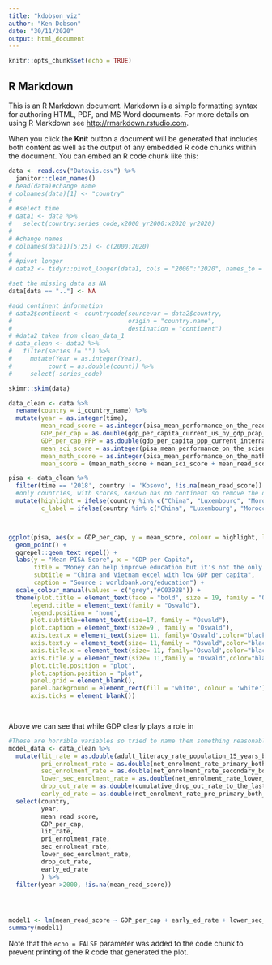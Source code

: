 ```yaml
---
title: "kdobson_viz"
author: "Ken Dobson"
date: "30/11/2020"
output: html_document
---
```


```r
knitr::opts_chunk$set(echo = TRUE)
```

## R Markdown

This is an R Markdown document. Markdown is a simple formatting syntax for authoring HTML, PDF, and MS Word documents. For more details on using R Markdown see <http://rmarkdown.rstudio.com>.

When you click the **Knit** button a document will be generated that includes both content as well as the output of any embedded R code chunks within the document. You can embed an R code chunk like this:

```r
data <- read.csv("Datavis.csv") %>% 
  janitor::clean_names()
# head(data)#change name
# colnames(data)[1] <- "country"
# 
# #select time
# data1 <- data %>% 
#   select(country:series_code,x2000_yr2000:x2020_yr2020)
# 
# #change names
# colnames(data1)[5:25] <- c(2000:2020)
# 
# #pivot longer
# data2 <- tidyr::pivot_longer(data1, cols = "2000":"2020", names_to = "Year", values_to = "count")

#set the missing data as NA
data[data == ".."] <- NA

#add continent information
# data2$continent <- countrycode(sourcevar = data2$country,
#                                origin = "country.name",
#                                destination = "continent")
# #data2 taken from clean_data_1
# data_clean <- data2 %>%
#   filter(series != "") %>% 
#     mutate(Year = as.integer(Year),
#          count = as.double(count)) %>% 
#     select(-series_code)

skimr::skim(data)
```

```r

data_clean <- data %>% 
  rename(country = i_country_name) %>% 
  mutate(year = as.integer(time),
         mean_read_score = as.integer(pisa_mean_performance_on_the_reading_scale_lo_pisa_rea),
         GDP_per_cap = as.double(gdp_per_capita_current_us_ny_gdp_pcap_cd),
         GDP_per_cap_PPP = as.double(gdp_per_capita_ppp_current_international_ny_gdp_pcap_pp_cd),
         mean_sci_score = as.integer(pisa_mean_performance_on_the_science_scale_lo_pisa_sci),
         mean_math_score = as.integer(pisa_mean_performance_on_the_mathematics_scale_lo_pisa_mat),
         mean_score = (mean_math_score + mean_sci_score + mean_read_score)/3)

pisa <- data_clean %>% 
  filter(time == '2018', country != 'Kosovo', !is.na(mean_read_score)) %>% 
  #only countries, with scores, Kosovo has no continent so remove the data
  mutate(highlight = ifelse(country %in% c("China", "Luxembourg", "Morocco", "Vietnam"), TRUE, FALSE),
         c_label = ifelse(country %in% c("China", "Luxembourg", "Morocco", "Vietnam"), country, ""))




```

```r

ggplot(pisa, aes(x = GDP_per_cap, y = mean_score, colour = highlight, label = c_label)) + 
  geom_point() +
  ggrepel::geom_text_repel() +
  labs(y = "Mean PISA Score", x = "GDP per Capita", 
       title = "Money can help improve education but it's not the only factor",
       subtitle = "China and Vietnam excel with low GDP per capita",
       caption = "Source : worldbank.org/education") +
  scale_colour_manual(values = c("grey","#C0392B")) +
  theme(plot.title = element_text(face = "bold", size = 19, family = "Oswald"),
      legend.title = element_text(family = "Oswald"),
      legend.position = 'none',
      plot.subtitle=element_text(size=17, family = "Oswald"),
      plot.caption = element_text(size=9 , family = "Oswald"),
      axis.text.x = element_text(size= 11, family='Oswald',color="black"),
      axis.text.y = element_text(size= 11,family = "Oswald",color="black"),
      axis.title.x = element_text(size= 11, family='Oswald',color="black"),
      axis.title.y = element_text(size= 11,family = "Oswald",color="black"),
      plot.title.position = "plot",
      plot.caption.position = "plot",
      panel.grid = element_blank(),
      panel.background = element_rect(fill = 'white', colour = 'white'),
      axis.ticks = element_blank())

  


```



Above we can see that while GDP clearly plays a role in

```r
#These are horrible variables so tried to name them something reasonable
model_data <- data_clean %>% 
  mutate(lit_rate = as.double(adult_literacy_rate_population_15_years_both_sexes_se_adt_litr_zs),
         pri_enrolment_rate = as.double(net_enrolment_rate_primary_both_sexes_se_prm_nenr),
         sec_enrolment_rate = as.double(net_enrolment_rate_secondary_both_sexes_se_sec_nenr),
         lower_sec_enrolment_rate = as.double(net_enrolment_rate_lower_secondary_both_sexes_uis_ner_2),
         drop_out_rate = as.double(cumulative_drop_out_rate_to_the_last_grade_of_lower_secondary_general_education_both_sexes_uis_dr_2_gpv_t),
         early_ed_rate = as.double(net_enrolment_rate_pre_primary_both_sexes_se_pre_nenr)) %>% 
  select(country, 
         year,
         mean_read_score,
         GDP_per_cap,
         lit_rate,
         pri_enrolment_rate,
         sec_enrolment_rate,
         lower_sec_enrolment_rate,
         drop_out_rate,
         early_ed_rate                                                  ,
         ) %>% 
  filter(year >2000, !is.na(mean_read_score))




model1 <- lm(mean_read_score ~ GDP_per_cap + early_ed_rate + lower_sec_enrolment_rate , model_data)
summary(model1)
```

Note that the `echo = FALSE` parameter was added to the code chunk to prevent printing of the R code that generated the plot.
